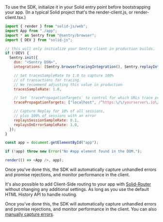 To use the SDK, initialize it in your Solid entry point before bootstrapping your app. (In a typical Solid project that's the render-client.js, or render-client.tsx.)

<SignInNote />

```javascript {filename: render-client.jsx}
import { render } from "solid-js/web";
import App from "./app";
import * as Sentry from "@sentry/browser";
import { DEV } from "solid-js";

// this will only initialize your Sentry client in production builds.
if (!DEV) {
  Sentry.init({
    dsn: "<Sentry DSN>",
    integrations: [Sentry.browserTracingIntegration(), Sentry.replayIntegration()],

    // Set tracesSampleRate to 1.0 to capture 100%
    // of transactions for tracing.
    // We recommend adjusting this value in production
    tracesSampleRate: 1.0,

    // Set `tracePropagationTargets` to control for which URLs trace propagation should be enabled
    tracePropagationTargets: ["localhost", /^https:\/\/yourserver\.io\/api/],

    // Capture Replay for 10% of all sessions,
    // plus 100% of sessions with an error
    replaysSessionSampleRate: 0.1,
    replaysOnErrorSampleRate: 1.0,
  });
}

const app = document.getElementById("app");

if (!app) throw new Error("No #app element found in the DOM.");

render(() => <App />, app);
```

Once you've done this, the SDK will automatically capture unhandled errors and promise rejections, and monitor performance in the client.

It's also possible to add Client-Side routing to your app with [Solid-Router](https://docs.solidjs.com/guides/how-to-guides/routing-in-solid/solid-router) without changing any additional settings. As long as you use the default HTML History API to handle routing.

Once you've done this, the SDK will automatically capture unhandled errors and promise rejections, and monitor performance in the client. You can also [manually capture errors](/platforms/javascript/guides/solid/usage).

